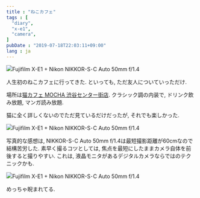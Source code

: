 ```yaml
---
title : "ねこカフェ"
tags : [
  "diary",
  "x-e1",
  "camera",
]
pubDate : "2019-07-18T22:03:11+09:00"
lang : ja
---
```


![Fujifilm X-E1 + Nikon NIKKOR-S･C Auto 50mm f/1.4](./cat-cafe-1.jpg)

人生初のねこカフェに行ってきた. といっても, ただ友人についていっただけ.

場所は[猫カフェ MOCHA 渋谷センター街店](http://catmocha.jp/shibuya/).
クラシック調の内装で, ドリンク飲み放題, マンガ読み放題.

猫に全く詳しくないのでただ見ているだけだったが, それでも楽しかった.

![Fujifilm X-E1 + Nikon NIKKOR-S･C Auto 50mm f/1.4](./cat-cafe-2.jpg)

写真的な感想は, NIKKOR-S･C Auto 50mm f/1.4は最短撮影距離が60cmなので結構苦労した.
素早く撮るコツとしては, 焦点を最短にしたままカメラ自体を前後すると撮りやすい.
これは, 液晶モニタがあるデジタルカメラならではのテクニックかも.   

![Fujifilm X-E1 + Nikon NIKKOR-S･C Auto 50mm f/1.4](cat-cafe-3.jpg)

めっちゃ睨まれてる.

